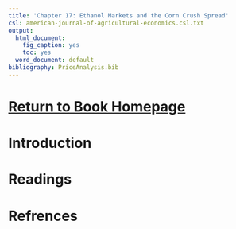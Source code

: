 ```yaml
---
title: 'Chapter 17: Ethanol Markets and the Corn Crush Spread'
csl: american-journal-of-agricultural-economics.csl.txt
output:
  html_document:
    fig_caption: yes
    toc: yes
  word_document: default
bibliography: PriceAnalysis.bib
---
```


# [Return to Book Homepage](http://mindymallory.github.io/PriceAnalysis/)

# Introduction

# Readings



# Refrences